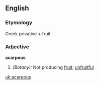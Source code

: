 ==English==

===Etymology===
Greek privative + fruit
===Adjective===
'''acarpous'''

#''(Botany):'' Not producing [[fruit]]; [[unfruitful]]

[[uk:acarpous]]